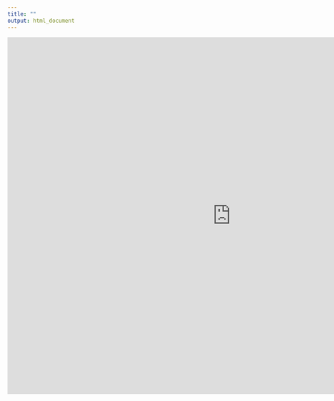 ```yaml
---
title: ""
output: html_document
---
```


<iframe width="1000" height="800" src="http://176.227.235.59:5601/s/fm_tweets/goto/61f1f420ba76e0d6312f32643f81ab2c" frameborder="0" allowfullscreen></iframe>